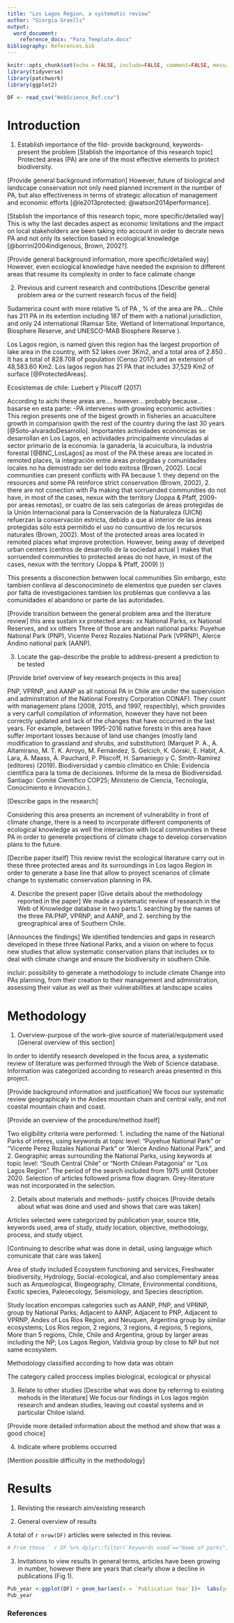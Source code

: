 ```yaml
---
title: "Los Lagos Region, a systematic review"
author: "Giorgia Graells"
output:
  word_document:
    reference_docx: "Para_Template.docx"
bibliography: References.bib
---
```


```r
knitr::opts_chunk$set(echo = FALSE, include=FALSE, comment=FALSE, message=FALSE, warning=FALSE)
library(tidyverse)
library(patchwork)
library(ggplot2)
```


```r
DF <- read_csv("WebScience_Ref.csv")
```

# Introduction

1. Establish importance of the fild- provide background, keywords- present the problem 
[Stablish the importance of this research topic]
Protected areas (PA) are one of the most effective elements to protect biodiversity. 

[Provide general background information]
However, future of biological and landscape conservation not only need planned increment in the number of PA, but also effectiveness in terms of strategic allocation of management and economic efforts [@le2013protected; @watson2014performance].

[Stablish the importance of this research topic, more specific/detailed way] 
This is why the last decades aspect as economic limitations and the impact on local stakeholders are been taking into account in order to decrate news PA and not only its selection based in ecological knowledge [@borrini2004indigenous, Brown, 2002?].

[Provide general background information, more specific/detailed way]
However, even ecological knowledge have needed the expnsion to different areas that resume its complexity in order to face calimate change


2. Previous and current research and contributions 
[Describe general problem area or the current research focus of the field] 

Sudamerica count with more relative % of PA , %  of the area are PA...
Chile has 211 PA in its extention including 187 of them with a national jurisdiction, 
and only 24 international (Ramsar Site, Wetland of International Importance, Biosphere Reserve, and UNESCO-MAB Biosphere Reserve ). 

Los Lagos region, is named given this region has the largest proportion of lake area in the country, with 52 lakes over 3Km2, and a total area of  	2.850 . It has a total of  828.708 of population (Censo 2017) and an extension of 48,583.60 Km2.
Los lagos region has 21 PA that includes 37,529 Km2 of surface [@ProtectedAreas].


Ecosistemas de chile: Luebert y Pliscoff (2017)

According to aichi these areas are.... 
however...
probably because...
basarse en esta parte:
-PA intervenes with growing economic activities : This region presents one of the bigest growth in fisheries an acuacultere growth in comparision qwith the rest of the country during the last 30 years [@Soto-alvaradoDesarrollo]. Importantes actividades económicas se desarrollan en Los Lagos, en actividades principalmente vinculadas al sector primario de la economía: la ganadería, la acuicultura, la industria forestal [@BNC_LosLagos]
as most of the PA these areas are located in remoted places, 
la integración entre áreas protegidas y comunidades locales no ha demostrado ser del todo exitosa (Brown, 2002).
Local communities can present conflicts with PA because 1. they depend on the resources and some PA reinforce strict conservation (Brown, 2002), 2. there are not conection with Pa making that sorruended communities do not have, in most of the cases, nexux with the territory (Joppa & Pfaff, 2009- por areas remotas), or 
cuatro de las seis categorías de áreas protegidas de la Unión Internacional para la Conservación de la Naturaleza (UICN) refuerzan la conservación estricta, debido a que al interior de las áreas protegidas sólo está permitido el uso no consuntivo de los recursos naturales (Brown, 2002). 
Most of the protected areas area located in remoted places what improve protection. However, being away of develped urban centers (centros de desarrollo de la sociedad actual ) makes that sorruended communities to protected areas do not have, in most of the cases, nexux with the territory (Joppa & Pfaff, 2009) ))

This presents a disconection betwwen local communities
Sin embargo, esto tambien conlleva al desconocimineto de elementos que pueden ser claves por falta de investigaciones
tambien los problemas que conllevva a las comunidades el abandono or parte de las autoridades.
    




[Provide transition between the general problem area and the literature review]
this area sustain xx protected areas: xx National Parks, xx National Reserves, and xx others
Three of those are andean national parks: Puyehue National Park (PNP), Vicente Perez Rozales National Park (VPRNP), Alerce Andino national park (AANP). 



3. Locate the gap-describe the proble to address-present a prediction to be tested 

[Provide brief overview of key research projects in this area]

PNP, VPRNP, and AANP as all national PA in Chile are under the supervision and adminstration of the National Forestry Corporation CONAF). They count with management plans (2008, 2015, and 1997, respectibly), which provides a very carfull compilation of information, however they have not been correctly updated and lack of the changes that have occurred in the last years. For example, between 1995-2016 native forests in this area have suffer important losses because of land use changes (mostly land modification to grassland and shrubs, and substitution) (Marquet P. A., A. Altamirano, M. T. K. Arroyo, M. Fernández, S. Gelcich, K.  Górski,  E.  Habit,  A.  Lara,  A.  Maass,  A.  Pauchard,  P.  Pliscoff,  H.  Samaniego y C. Smith-Ramírez (editores) (2019). Biodiversidad y cambio climático en Chile: Evidencia científica para la toma de decisiones. Informe de   la   mesa   de   Biodiversidad.   Santiago:   Comité   Científico   COP25; Ministerio de Ciencia, Tecnología, Conocimiento e Innovación.).

[Describe gaps in the research] 

Considering this area presents an increment of vulnerability in front of climate change, there is a need to incorporate different components of ecological knowledge as well the interaction with local communities in these PA in order to generete projections of climate chage to develop corservation plans to the future.


[Decribe paper itself]
This review revist the ecological literature carry out in these three protected areas and its surroundings in Los lagos Region in order to generate a base line that allow to proyect scenarios of climate change to systematic conservation planning in PA.

4. Describe the present paper 
[Give details about the methodology reported in the paper]
We made a systematic review of research in the Web of Knowledge database in two parts:1. searching by the names of the three PA:PNP, VPRNP, and AANP, and 2. serching by the greographical area of Southern Chile.

[Announces the findings]
We identified tendencies and gaps in research developed in these three National Parks, and a vision on where to focus new studies that allow systematic conservation plans that includes xx to deal with climate change and ensure the biodiversity in southern Chile.

incluir: possibility to generate a methodology to include climate Change into PAs planning, from their creation to their management and administration, assessing their value as well as their vulnerabilities at landscape scales


# Methodology

1. Overview-purpose of the work-give source of material/equipment used 
[General overview of this section]

In order to identify research developed in the focus area, a systematic review of literature was performed through the Web of Science database. Information was categorized according to research areas presented in this project.

[Provide background information and justification]
We focus our systematic review geographicaly in the Andes mountain chain and central vally, and not coastal mountain chain and coast.




[Provide an overview of the procedure/method itself]

Two eligibility criteria were performed: 1. including the name of the National Parks of interes, using keywords at topic level: "Puyehue National Park" or "Vicente Perez Rozales National Park" or "Alerce Andino National Park", and 2. Geographic areas surrounding the National Parks, using keywords at topic level: "South Central Chile" or "North Chilean Patagonia" or "Los Lagos Region". The period of the search included from 1975 until October 2020. Selection of articles followed prisma flow diagram. Grey-literature was not incorporated in the selection.



2. Details about materials and methods- justify choices 
[Provide details about what was done and used and shows that care was taken] 

Articles selected were categorized by publication year, source title, keywords used, area of study, study location, objective, methodology, process, and study object. 



[Continuing to describe what was done in detail, using languajge which comunicate that care was taken]

Area of study included Ecosystem functioning and services, Freshwater biodiversity, Hydrology, Social-ecological, and also complementary areas such as Arqueological, Biogeography, Climate, Environmental conditions, Exotic species, Paleoecology, Seismiology, and Species description.

Study location encompas categories such as AANP, PNP, and  VPRNP, group by National Parks;  Adjacent to AANP, Adjacent to PNP, Adjacent to VPRNP, Andes of Los Rios Region, and Neuquen, Argentina  group by similar ecosystems; Los Rios region, 2 regions, 3 regions, 4 regions,  5 regions, More than 5 regions, Chile, Chile and Argentina, group by larger areas including the NP; Los Lagos Region, Valdivia group by close to NP but not same ecosystem. 

Methodology classified according to how data was obtain

The category called proccess implies biological, ecological or physical  

3. Relate to other studies 
[Describe what was done by referring to existing mehods in the literature] 
We focus our findings in Los lagos región research and andean studies, leaving out coastal systems and in particular Chiloe island.


[Provide more detailed information about the method and show that was a good choice]

4. Indicate where problems occurred 

[Mention possible difficulty in the methodology]

# Results

1. Revisting the research aim/existing research


2. General overview of results

A total of  `r nrow(DF)` articles were selected in this review.

```r
# From those ` r DF %>% dplyr::filter(`Keywords used`=="Name of parks") %>% nrow()` articles were find from National parks names searching and ` r DF %>% dplyr::filter(`Keywords used` =="Close area") %>%  nrow()` articles from searching nearby areas od the parks. 
```

3. Invitations to view results
In general terms, articles have been growing in number, however there are years that clearly show a decline in publications (Fig 1). 


```r
Pub_year <-ggplot(DF) + geom_bar(aes(x = `Publication Year`))+  labs(y="Number of articles", x="Publication year")  + theme_classic()+   theme(text=element_text(size=18,  family="Times"))
Pub_year
```

### References